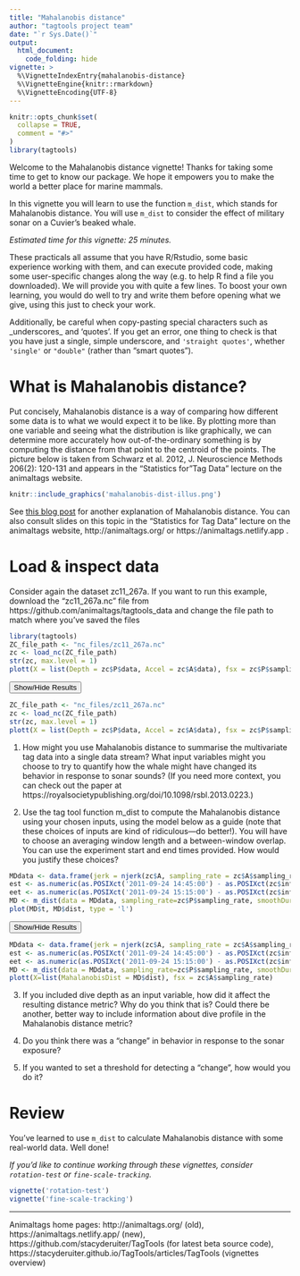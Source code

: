 ```yaml
---
title: "Mahalanobis distance"
author: "tagtools project team"
date: "`r Sys.Date()`"
output: 
  html_document:
    code_folding: hide
vignette: >
  %\VignetteIndexEntry{mahalanobis-distance}
  %\VignetteEngine{knitr::rmarkdown}
  %\VignetteEncoding{UTF-8}
---
```


```r
knitr::opts_chunk$set(
  collapse = TRUE,
  comment = "#>"
)
library(tagtools)
```

Welcome to the Mahalanobis distance vignette! Thanks for taking some time to get to know our package. We hope it empowers you to make the world a better place for marine mammals. 

In this vignette you will learn to use the function `m_dist`, which stands for Mahalanobis distance. You will use `m_dist` to consider the effect of military sonar on a Cuvier's beaked whale. 

*Estimated time for this vignette: 25 minutes.*

These practicals all assume that you have R/Rstudio, some basic experience working with them, and can execute provided code, making some user-specific changes along the way (e.g. to help R find a file you downloaded). We will provide you with quite a few lines. To boost your own learning, you would do well to try and write them before opening what we give, using this just to check your work.

Additionally, be careful when copy-pasting special characters such as \_underscores\_ and 'quotes'. If you get an error, one thing to check is that you have just a single, simple underscore, and `'straight quotes'`, whether `'single'` or `"double"` (rather than “smart quotes”). 

# What is Mahalanobis distance?

Put concisely, Mahalanobis distance is a way of comparing how different some data is to what we would expect it to be like. By plotting more than one variable and seeing what the distribution is like graphically, we can determine more accurately how out-of-the-ordinary something is by computing the distance from that point to the centroid of the points. The picture below is taken from Schwarz et al. 2012, J. Neuroscience Methods 206(2): 120-131 and appears in the "Statistics for "Tag Data" lecture on the animaltags website. 

```r
knitr::include_graphics('mahalanobis-dist-illus.png')
```

See [this blog post](https://blogs.sas.com/content/iml/2012/02/15/what-is-mahalanobis-distance.html) for another explanation of Mahalanobis distance. You can also consult slides on this topic in the "Statistics for Tag Data" lecture on the animaltags website, http://animaltags.org/ or https://animaltags.netlify.app .

# Load & inspect data

Consider again the dataset zc11_267a. If you want to run this example, download the "zc11_267a.nc" file from https://github.com/animaltags/tagtools_data and change the file path to match where you've saved the files

```r
library(tagtools)
ZC_file_path <- "nc_files/zc11_267a.nc"
zc <- load_nc(ZC_file_path)
str(zc, max.level = 1)
plott(X = list(Depth = zc$P$data, Accel = zc$A$data), fsx = zc$P$sampling_rate, interactive = TRUE)
```

<button class="btn btn-primary" data-toggle="collapse" data-target="#load_inspect_zc"> Show/Hide Results </button>  
<div id="load_inspect_zc" class="collapse">

```r
ZC_file_path <- "nc_files/zc11_267a.nc"
zc <- load_nc(ZC_file_path)
str(zc, max.level = 1)
plott(X = list(Depth = zc$P$data, Accel = zc$A$data), fsx = zc$P$sampling_rate, interactive = FALSE)
```

</div>

1. How might you use Mahalanobis distance to summarise the multivariate tag data into a single data stream? What input variables might you choose to try to quantify how the whale might have changed its behavior in response to sonar sounds? (If you need more context, you can check out the paper at https://royalsocietypublishing.org/doi/10.1098/rsbl.2013.0223.)

2. Use the tag tool function m_dist to compute the Mahalanobis distance using your chosen inputs, using the model below as a guide (note that these choices of inputs are kind of ridiculous---do better!). You will have to choose an averaging window length and a between-window overlap. You can use the experiment start and end times provided. How would you justify these choices?

```r
MDdata <- data.frame(jerk = njerk(zc$A, sampling_rate = zc$A$sampling_rate)$data, Mx = zc$P$data)
est <- as.numeric(as.POSIXct('2011-09-24 14:45:00') - as.POSIXct(zc$info$dephist_device_datetime_start))*3600
eet <- as.numeric(as.POSIXct('2011-09-24 15:15:00') - as.POSIXct(zc$info$dephist_device_datetime_start))*3600
MD <- m_dist(data = MDdata, sampling_rate=zc$P$sampling_rate, smoothDur = 10, overlap = 9.5, expStart = est, expEnd = eet)
plot(MD$t, MD$dist, type = 'l')
```

<button class="btn btn-primary" data-toggle="collapse" data-target="#MD_and_plot"> Show/Hide Results </button>  
<div id="MD_and_plot" class="collapse">

```r
MDdata <- data.frame(jerk = njerk(zc$A, sampling_rate = zc$A$sampling_rate)$data, Mx = zc$P$data)
est <- as.numeric(as.POSIXct('2011-09-24 14:45:00') - as.POSIXct(zc$info$dephist_device_datetime_start))*3600
eet <- as.numeric(as.POSIXct('2011-09-24 15:15:00') - as.POSIXct(zc$info$dephist_device_datetime_start))*3600
MD <- m_dist(data = MDdata, sampling_rate=zc$P$sampling_rate, smoothDur = 10, overlap = 9.5, expStart = est, expEnd = eet)
plott(X=list(MahalanobisDist = MD$dist), fsx = zc$A$sampling_rate)
```

</div>

3. If you included dive depth as an input variable, how did it affect the resulting distance metric? Why do you think that is? Could there be another, better way to include information about dive profile in the Mahalanobis distance metric?

4. Do you think there was a "change" in behavior in response to the sonar exposure?

5. If you wanted to set a threshold for detecting a "change", how would you do it?

# Review

You've learned to use `m_dist` to calculate Mahalanobis distance with some real-world data. Well done!

*If you'd like to continue working through these vignettes, consider `rotation-test` or `fine-scale-tracking`.* 

```r
vignette('rotation-test')
vignette('fine-scale-tracking')
```

*** 

Animaltags home pages: http://animaltags.org/ (old), https://animaltags.netlify.app/ (new), https://github.com/stacyderuiter/TagTools (for latest beta source code), https://stacyderuiter.github.io/TagTools/articles/TagTools (vignettes overview)
